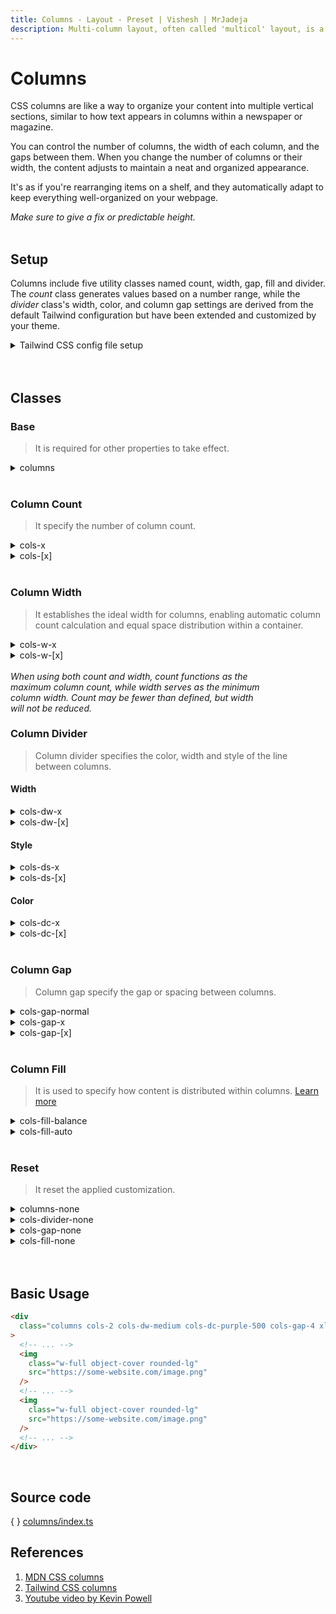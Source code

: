 ```yaml
---
title: Columns - Layout - Preset | Vishesh | MrJadeja
description: Multi-column layout, often called 'multicol' layout, is a CSS specification that arranges content into column boxes, like the columns in a traditional newspaper.
---
```



# Columns

CSS columns are like a way to organize your content into multiple vertical sections, similar to how text appears in columns within a newspaper or magazine.

You can control the number of columns, the width of each column, and the gaps between them. When you change the number of columns or their width, the content adjusts to maintain a neat and organized appearance.

It's as if you're rearranging items on a shelf, and they automatically adapt to keep everything well-organized on your webpage.

<Callout type="info">
  <em>Make sure to give a fix or predictable height.</em>
</Callout>

<br />
<br />

## Setup

Columns include five utility classes named count, width, gap, fill and divider. The _count_ class generates values based on a number range, while the _divider_ class's width, color, and column gap settings are derived from the default Tailwind configuration but have been extended and customized by your theme.

<details>
<summary>Tailwind CSS config file setup</summary>

```js filename="tailwind.config.js"
export default {
  // ...
  theme: {
    //...
    extend: {
      // ...

      /* defaults values are there */
      /* no need to add */
      /* just for reference */
      columns: ({ theme }) => {
        // https://tailwindcss.com/docs/theme#referencing-other-values
        return {
          // special property
          // generates classes from the range
          count: "1-12",
          // column max widths
          width: {
            auto: "auto",
            "3xs": 256,
            "2xs": 288,
            xs: 320,
            sm: 384,
            md: 448,
            lg: 512,
            xl: 576,
            "2xl": 672,
            "3xl": 768,
            "4xl": 896,
            "5xl": 1024,
            "6xl": 1152,
            "7xl": 1280,
          },
          divider: {
            width: {
              // Tailwind default border widths
              // extended by your configuration file merge
              ...theme("borderWidth"),
              px: "1px",
              medium: "medium",
              thick: "thick",
              thin: "thin",
            },
            // Tailwind default colors
            // extended by your configuration file merge
            color: theme("colors"),
            style: {
              dashed: "dashed",
              dotted: "dotted",
              double: "double",
              groove: "groove",
              hidden: "hidden",
              inset: "inset",
              none: "none",
              outset: "outset",
              ridge: "ridge",
              solid: "solid",
            },
          },
          gap: {
            // Tailwind default spacing
            // extended by your configuration file merge
            // i.e., 0, px, 0.5, 1, 2, 4, 8, ..., 40, ..., 96
            ...theme("spacing"),
            normal: "normal",
          },
        };
      },
      // ...
    },
  },
  // ...
};
```

</details>

<br />
<br />

## Classes

### Base

> It is required for other properties to take effect.

<details>
<summary>columns</summary>

{/* prettier-ignore */}
```css
.columns {
  columns:
    var(--vishesh-columns-width, auto)
    var(--vishesh-columns-count, auto);
  column-rule:
    var(--vishesh-columns-divider-width, 1px)
    var(--vishesh-columns-divider-style, solid)
    var(--vishesh-columns-divider-color, transparent);
}

.columns * {
  column-span: "none";
}
```

</details>

<br />

### Column Count

> It specify the number of column count.

<details>
<summary>cols-x</summary>

> <em>there's a special property called the `count` that</em>
> <em> allows you to create classes based on a specified</em>
> <em> numeric range.</em>

> <em>By default, it covers the range from _1-12_, generating</em>
> <em> classes in the format `cols-x`, where x can be any</em>
> <em> numbers within that range.</em>

```css
.cols-x {
  --vishesh-columns-count: x;
}
```

</details>

<details>
<summary>cols-[x]</summary>

> <em>Column count has arbitrary value support.</em>

```css
.cols-\[x\] {
  --vishesh-columns-count: x;
}
```

</details>

<br />

### Column Width

> It establishes the ideal width for columns, enabling automatic column count calculation and equal space distribution within a container.

<details>
<summary>cols-w-x</summary>

```css
.cols-w-x {
  --vishesh-columns-width: x;
}
```

| class       | value  |
| :---------- | :----- |
| cols-w-auto | auto   |
| cols-w-3xs  | 256px  |
| cols-w-2xs  | 288px  |
| cols-w-xs   | 320px  |
| cols-w-sm   | 384px  |
| cols-w-md   | 448px  |
| cols-w-lg   | 512px  |
| cols-w-xl   | 576px  |
| cols-w-2xl  | 672px  |
| cols-w-3xl  | 768px  |
| cols-w-4xl  | 896px  |
| cols-w-5xl  | 1024px |
| cols-w-6xl  | 1152px |
| cols-w-7xl  | 1280px |

</details>

<details>
<summary>cols-w-[x]</summary>

> <em>Column width has arbitrary value support.</em>

```css
.cols-w-\[x\] {
  --vishesh-columns-width: x;
}
```

</details>

<br />

<Callout type="warning">
  <em>When using both count and width, count functions as the </em> <br />
  <em>maximum column count, while width serves as the minimum </em> <br />
  <em>column width. Count may be fewer than defined, but width </em> <br />
  <em>will not be reduced.</em>
</Callout>

<br />

### Column Divider

> Column divider specifies the color, width and style of the line between columns.

<h4 class="no-nx pt-2">Width</h4>

<details>
<summary>cols-dw-x</summary>

```css
.cols-dw-x {
  --vishesh-columns-divider-width: x;
}
```

| class          | value  |
| :------------- | :----- |
| cols-dw-0      | 0px    |
| cols-dw-px     | 1px    |
| cols-dw-2      | 2px    |
| cols-dw-4      | 4px    |
| cols-dw-8      | 8px    |
| cols-dw-thin   | thin   |
| cols-dw-medium | medium |
| cols-dw-thick  | thick  |

</details>

<details>
<summary>cols-dw-[x]</summary>

> <em>Column divider width has arbitrary value support.</em>

```css
.cols-dw-\[x\] {
  --vishesh-columns-divider-width: x;
}
```

</details>

<h4 class="no-nx pt-4">Style</h4>

<details>
<summary>cols-ds-x</summary>

```css
.cols-ds-x {
  --vishesh-columns-divider-style: x;
}
```

| class          | value  |
| :------------- | :----- |
| cols-ds-dashed | dashed |
| cols-ds-dotted | dotted |
| cols-ds-double | double |
| cols-ds-groove | groove |
| cols-ds-hidden | hidden |
| cols-ds-inset  | inset  |
| cols-ds-none   | none   |
| cols-ds-outset | outset |
| cols-ds-ridge  | ridge  |
| cols-ds-solid  | solid  |

</details>

<details>
<summary>cols-ds-[x]</summary>

> <em>Column divider style has arbitrary value support.</em>

```css
.cols-ds-\[x\] {
  --vishesh-columns-divider-style: x;
}
```

</details>

<h4 class="no-nx pt-4">Color</h4>

<details>
<summary>cols-dc-x</summary>

> <em>You can pick any color provided by Tailwind.</em> <br />
> <em>i.e., cols-dw-orange-500</em>

```css
.cols-dc-x {
  --vishesh-columns-divider-color: x;
}
```

</details>

<details>
<summary>cols-dc-[x]</summary>

> <em>Column divider color has arbitrary value support.</em>

```css
.cols-dc-\[x\] {
  --vishesh-columns-divider-color: x;
}
```

</details>

<br />

### Column Gap

> Column gap specify the gap or spacing between columns.

<details>
<summary>cols-gap-normal</summary>

```css
.cols-gap-normal {
  column-gap: normal;
}
```

</details>

<details>
<summary>cols-gap-x</summary>

> <em>You can pick any spacing provided by Tailwind.</em> <br />
> <em>i.e., 0, px, 0.5, 2, 4, 8, ..., 40, ..., 96</em>

```css
.cols-gap-x {
  column-gap: x;
}
```

</details>

<details>
<summary>cols-gap-[x]</summary>

> <em>Column gap has arbitrary value support.</em>

```css
.cols-gap-\[x\] {
  column-gap: x;
}
```

</details>

<br />

### Column Fill

> It is used to specify how content is distributed within columns. [Learn more](https://developer.mozilla.org/en-US/docs/Web/CSS/CSS_multicol_layout/Spanning_balancing_columns#filling_and_balancing_columns)

<details>
<summary>cols-fill-balance</summary>

```css
.cols-fill-balance {
  column-fill: balance;
}
```

</details>
<details>
<summary>cols-fill-auto</summary>

```css
.cols-fill-auto {
  column-fill: auto;
}
```

</details>

<br />

### Reset

> It reset the applied customization.

<details>
<summary>columns-none</summary>

```css
.columns-none {
  columns: unset;
  column-rule: unset;
  column-gap: 0;
  column-fill: unset;
}
```

</details>

<details>
<summary>cols-divider-none</summary>

```css
.cols-divider-none {
  column-rule: unset;
}
```

</details>

<details>
<summary>cols-gap-none</summary>

```css
.cols-gap-none {
  column-gap: 0;
}
```

</details>

<details>
<summary>cols-fill-none</summary>

```css
.cols-fill-none {
  column-fill: unset;
}
```

</details>

<br />
<br />

## Basic Usage

```html
<div
  class="columns cols-2 cols-dw-medium cols-dc-purple-500 cols-gap-4 xl:cols-4 xl:cols-gap-10"
>
  <!-- ... -->
  <img
    class="w-full object-cover rounded-lg"
    src="https://some-website.com/image.png"
  />
  <!-- ... -->
  <img
    class="w-full object-cover rounded-lg"
    src="https://some-website.com/image.png"
  />
  <!-- ... -->
</div>
```

<br />

## Source code

\{ \} [columns/index.ts](https://github.com/mrjadeja/vishesh/blob/main/src/packages/preset/lib/components/columns/index.ts "Vishesh preset columns source code")

## References

1. [MDN CSS columns](https://developer.mozilla.org/en-US/docs/Web/CSS/CSS_multicol_layout/Basic_concepts "MDN CSS columns documentation") <br />
2. [Tailwind CSS columns](https://tailwindcss.com/docs/columns "Tailwindcss columns documentation")
3. [Youtube video by Kevin Powell](https://www.youtube.com/watch?v=nJfrThH92WU "The most underappreciated CSS property")
